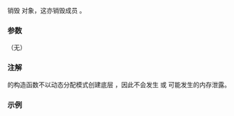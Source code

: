 {{cpp/io/istrstream/title|~istrstream}}
{{cpp/io/istrstream/navbar}}
{{ddcl|deprecated=c++98|removed=c++26|1=
virtual ~istrstream();
}}

销毁 {{tt|std::istrstream}} 对象，这亦销毁成员 {{lc|std::strstreambuf}}。

===参数===
（无）

===注解===
{{lc|std::istrstream}} 的构造函数不以动态分配模式创建底层 {{lc|std::strstreambuf}}，因此不会发生 {{lc|std::ostrstream::~ostrstream}} 或 {{lc|std::strstream::~strstream}} 可能发生的内存泄露。

===示例===
{{example
|code=
#include &lt;iostream&gt;
#include &lt;strstream&gt;

int main()
{
    {
        std::istrstream s("1.234");
        double d;
        s &gt;&gt; d;
        std::cout &lt;&lt; d &lt;&lt; '\n';
    } // 调用析构函数
}
|output=
1.234
}}

{{langlinks|de|en|es|fr|it|ja|pt|ru}}